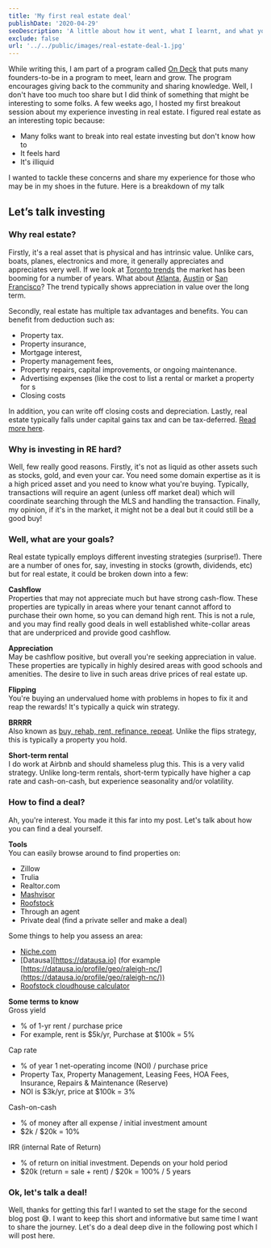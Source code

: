 ```yaml
---
title: 'My first real estate deal'
publishDate: '2020-04-29'
seoDescription: 'A little about how it went, what I learnt, and what you can do'
exclude: false
url: '../../public/images/real-estate-deal-1.jpg'
---
```


While writing this, I am part of a program called [On Deck](https://beondeck.com) that puts many founders-to-be in a program to meet, learn and grow. The program
encourages giving back to the community and sharing knowledge. Well, I don't have too much too share but I did think of something that might be interesting
to some folks. A few weeks ago, I hosted my first breakout session about my experience investing in real estate. I figured real estate as an interesting topic because:

- Many folks want to break into real estate investing but don't know how to
- It feels hard
- It's illiquid

I wanted to tackle these concerns and share my experience for those who may be in my shoes in the future. Here is a breakdown of my talk

## Let’s talk investing

### Why real estate?

Firstly, it's a real asset that is physical and has intrinsic value. Unlike cars, boats, planes, electronics and more, it generally appreciates and appreciates very well. If we look at [Toronto trends](https://toronto.listing.ca/real-estate-price-history.htm)
the market has been booming for a number of years. What about [Atlanta](https://www.zillow.com/atlanta-ga/home-values/), [Austin](https://www.zillow.com/austin-tx/home-values/) or [San Francisco](https://www.zillow.com/san-francisco-ca/home-values/)?
The trend typically shows appreciation in value over the long term.

Secondly, real estate has multiple tax advantages and benefits. You can benefit from deduction such as:

- Property tax.
- Property insurance,
- Mortgage interest,
- Property management fees,
- Property repairs, capital improvements, or ongoing maintenance.
- Advertising expenses (like the cost to list a rental or market a property for s
- Closing costs

In addition, you can write off closing costs and depreciation. Lastly, real estate typically falls under capital gains tax and can be tax-deferred. [Read more here](https://www.fool.com/millionacres/taxes/real-estate-tax-deductions/top-5-tax-advantages-real-estate-investing/).

### Why is investing in RE hard?

Well, few really good reasons. Firstly, it's not as liquid as other assets such as stocks, gold, and even your car. You need some domain expertise as it is a high priced asset
and you need to know what you're buying. Typically, transactions will require an agent (unless off market deal) which will coordinate searching through the MLS and handling the transaction.
Finally, my opinion, if it's in the market, it might not be a deal but it could still be a good buy!

### Well, what are your goals?

Real estate typically employs different investing strategies (surprise!). There are a number of ones for, say, investing in stocks (growth, dividends, etc) but for real estate, it could be
broken down into a few:

**Cashflow**<br />
Properties that may not appreciate much but have strong cash-flow. These properties are typically in areas where your tenant cannot afford to purchase their own home, so you can demand high rent.
This is not a rule, and you may find really good deals in well established white-collar areas that are underpriced and provide good cashflow.

**Appreciation**<br />
May be cashflow positive, but overall you're seeking appreciation in value. These properties are typically in highly desired areas with good schools and amenities. The desire to live in such areas
drive prices of real estate up.

**Flipping**<br />
You're buying an undervalued home with problems in hopes to fix it and reap the rewards! It's typically a quick win strategy.

**BRRRR**<br />
Also known as [buy, rehab, rent, refinance, repeat](https://www.biggerpockets.com/blog/brrrr-buyrehabrentrefinancerepeatprimer). Unlike the flips strategy, this is typically a property
you hold.

**Short-term rental**<br />
I do work at Airbnb and should shameless plug this. This is a very valid strategy. Unlike long-term rentals, short-term typically have higher a cap rate and cash-on-cash, but experience seasonality
and/or volatility.

### How to find a deal?

Ah, you're interest. You made it this far into my post. Let's talk about how you can find a deal yourself.

**Tools**<br />
You can easily browse around to find properties on:

- Zillow
- Trulia
- Realtor.com
- [Mashvisor](https://mashvisor.com)
- [Roofstock](https://roofstock.com)
- Through an agent
- Private deal (find a private seller and make a deal)

Some things to help you assess an area:

- [Niche.com](https://niche.com)
- [Datausa][https://datausa.io] (for example [https://datausa.io/profile/geo/raleigh-nc/](https://datausa.io/profile/geo/raleigh-nc/))
- [Roofstock cloudhouse calculator](https://www.roofstock.com/cloudhouse)

**Some terms to know**<br />
Gross yield

- % of 1-yr rent / purchase price
- For example, rent is $5k/yr, Purchase at $100k = 5%

Cap rate

- % of year 1 net-operating income (NOI) / purchase price
- Property Tax, Property Management, Leasing Fees, HOA Fees, Insurance, Repairs & Maintenance (Reserve)
- NOI is $3k/yr, price at $100k = 3%

Cash-on-cash

- % of money after all expense / initial investment amount
- $2k / $20k = 10%

IRR (internal Rate of Return)

- % of return on initial investment. Depends on your hold period
- $20k (return = sale + rent) / $20k = 100% / 5 years

### Ok, let's talk a deal!

Well, thanks for getting this far! I wanted to set the stage for the second blog post 😅. I want to keep this short and informative but same time
I want to share the journey. Let's do a deal deep dive in the following post which I will post here.

